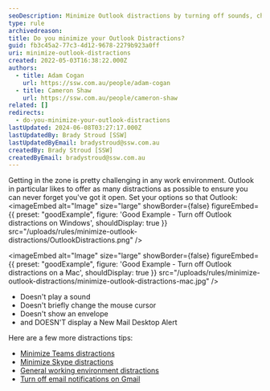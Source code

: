 ```yaml
---
seoDescription: Minimize Outlook distractions by turning off sounds, changing mouse cursors, and disabling new mail desktop alerts for improved productivity.
type: rule
archivedreason:
title: Do you minimize your Outlook Distractions?
guid: fb3c45a2-77c3-4d12-9678-2279b923a0ff
uri: minimize-outlook-distractions
created: 2022-05-03T16:38:22.000Z
authors:
  - title: Adam Cogan
    url: https://ssw.com.au/people/adam-cogan
  - title: Cameron Shaw
    url: https://ssw.com.au/people/cameron-shaw
related: []
redirects:
  - do-you-minimize-your-outlook-distractions
lastUpdated: 2024-06-08T03:27:17.000Z
lastUpdatedBy: Brady Stroud [SSW]
lastUpdatedByEmail: bradystroud@ssw.com.au
createdBy: Brady Stroud [SSW]
createdByEmail: bradystroud@ssw.com.au
---
```


Getting in the zone is pretty challenging in any work environment. Outlook in particular likes to offer as many distractions as possible to ensure you can never forget you've got it open. Set your options so that Outlook:
<imageEmbed
  alt="Image"
  size="large"
  showBorder={false}
  figureEmbed={{
    preset: "goodExample",
    figure: 'Good Example - Turn off Outlook distractions on Windows',
    shouldDisplay: true
  }}
  src="/uploads/rules/minimize-outlook-distractions/OutlookDistractions.png"
/>

<imageEmbed
  alt="Image"
  size="large"
  showBorder={false}
  figureEmbed={{
    preset: "goodExample",
    figure: 'Good Example - Turn off Outlook distractions on a Mac',
    shouldDisplay: true
  }}
  src="/uploads/rules/minimize-outlook-distractions/minimize-outlook-distractions-mac.jpg"
/>

- Doesn't play a sound
- Doesn't briefly change the mouse cursor
- Doesn't show an envelope
- and DOESN'T display a New Mail Desktop Alert

Here are a few more distractions tips:

- [Minimize Teams distractions](/do-you-minimize-team-distractions)
- [Minimize Skype distractions](/minimize-skype-distractions)
- [General working environment distractions](/do-you-deal-with-distractions)
- [Turn off email notifications on Gmail](https://support.google.com/mail/answer/1075549)

